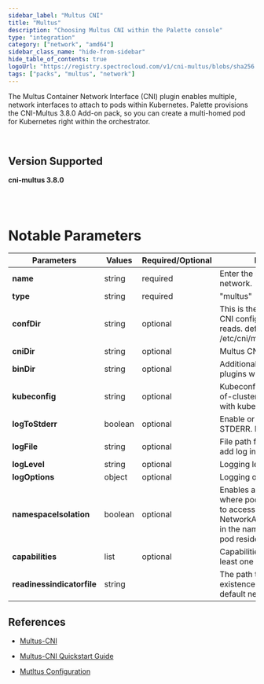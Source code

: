 ```yaml
---
sidebar_label: "Multus CNI"
title: "Multus"
description: "Choosing Multus CNI within the Palette console"
type: "integration"
category: ["network", "amd64"]
sidebar_class_name: "hide-from-sidebar"
hide_table_of_contents: true
logoUrl: "https://registry.spectrocloud.com/v1/cni-multus/blobs/sha256:3727499ea41784a17c818b7269c27918b8664766c40d1b1f3cd90c34d5154676?type=image.webp"
tags: ["packs", "multus", "network"]
---
```


<RedirectPackPage packName="multus-cni" />

The Multus Container Network Interface (CNI) plugin enables multiple, network interfaces to attach to pods within
Kubernetes. Palette provisions the CNI-Multus 3.8.0 Add-on pack, so you can create a multi-homed pod for Kubernetes
right within the orchestrator.

<br />

## Version Supported

<Tabs queryString="versions">
<TabItem label="3.8.0" value="3.8.x">

**cni-multus 3.8.0**

</TabItem>
</Tabs>

<br />
<br />

# Notable Parameters

| **Parameters**             | **Values** | **Required/Optional** | **Description**                                                                                                                                                       |
| -------------------------- | ---------- | --------------------- | --------------------------------------------------------------------------------------------------------------------------------------------------------------------- |
| **name**                   | string     | required              | Enter the name of the network.                                                                                                                                        |
| **type**                   | string     | required              | "multus"                                                                                                                                                              |
| **confDir**                | string     | optional              | This is the directory for the CNI config file that multus reads. default /etc/cni/multus/net.d.                                                                       |
| **cniDir**                 | string     | optional              | Multus CNI data directory.                                                                                                                                            |
| **binDir**                 | string     | optional              | Additional directory for CNI plugins which multus calls.                                                                                                              |
| **kubeconfig**             | string     | optional              | Kubeconfig file for the out-of-cluster communication with kube-apiserver.                                                                                             |
| **logToStderr**            | boolean    | optional              | Enable or disable logging to STDERR. Defaults to true.                                                                                                                |
| **logFile**                | string     | optional              | File path for log file. Multus add log in given file.                                                                                                                 |
| **logLevel**               | string     | optional              | Logging level                                                                                                                                                         |
| **logOptions**             | object     | optional              | Logging option                                                                                                                                                        |
| **namespaceIsolation**     | boolean    | optional              | Enables a security feature the where pods are only allowed to access <br /> NetworkAttachmentDefinitions in the namespace where the pod resides. Defaults to _false_. |
| **capabilities**           | list       | optional              | Capabilities supported by at least one of the delegates.                                                                                                              |
| **readinessindicatorfile** | string     |                       | The path to a file whose existence denotes that the default network is ready.                                                                                         |

## References

- [Multus-CNI](https://github.com/k8snetworkplumbingwg/multi-net-spec)

- [Multus-CNI Quickstart Guide](https://github.com/k8snetworkplumbingwg/multus-cni/blob/master/docs/quickstart.md)

- [Mutltus Configuration](https://github.com/k8snetworkplumbingwg/multus-cni/blob/master/docs/configuration.md)
